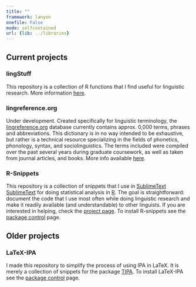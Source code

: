 ```yaml
---
title: ""
framework: lanyon
onefile: False
mode: selfcontained
url: {lib: ../libraries}
---
```


## Current projects

### lingStuff

This repository is a collection of R functions that I find useful for linguistic research. More information [here](http://www.jvcasillas.com/lingstuff/).

### lingreference.org

Under development. Created specifically for linguistic terminology, the [lingreference.org][lingreference] database currently contains approx. 0,000 terms, phrases and abbreviations. This dictionary is in no way intended to be exhaustive, but rather is a technical resource specializing in the fields of phonetics, phonology, syntax, and sociolinguistics. The terms included were compiled over the past several years during graduate coursework, as well as taken from journal articles, and books. More info available [here](projects/lingreference).

### R-Snippets

This repository is a collection of snippets that I use in [SublimeText] [SublimeText] for doing statistical analysis in [R][R]. The goal is straightforward: document the code that I use most often while doing linguistic research and make it readily available (and understandable) to other linguists. If you are interested in helping, check the [project page](projects/R-snippets). To install R-snippets see the [package control][package control R-snippets] page.

## Older projects

### LaTeX-IPA

I made this repository to simplify the process of using IPA in LaTeX. It is merely a collection of snippets for the package [TIPA][TIPA]. To install LaTeX-IPA see the [package control][package control LaTeX-IPA] page.







<!-- links -->

[SublimeText]: http://www.sublimetext.com
[R]: http://www.r-project.org
[TIPA]: http://www.ctan.org/pkg/tipa
[lingreference]: http://www.lingreference.org
[package control R-snippets]: https://sublime.wbond.net/packages/R-snippets
[package control LaTeX-IPA]: https://sublime.wbond.net/packages/LaTeX-IPA

